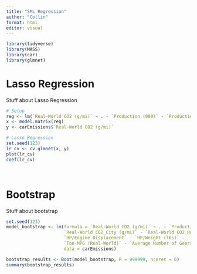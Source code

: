 ```yaml
---
title: "SML Regression"
author: "Collin"
format: html
editor: visual
---
```


```r
library(tidyverse)
library(MASS)
library(car)
library(glmnet)
```

# Lasso Regression

Stuff about Lasso Regression

```r
# Setup
reg <- lm(`Real-World CO2 (g/mi)` ~ . - `Production (000)` - `Production Share` - `Real-World CO2 (g/mi)` - `Real-World CO2_City (g/mi)` - `Real-World CO2_Hwy (g/mi)` - `HP/Engine Displacement` - `HP/Weight (lbs)` - `Ton-MPG (Real-World)` - `Average Number of Gears`, data = carEmissions) 
x <- model.matrix(reg)
y <- carEmissions$`Real-World CO2 (g/mi)`

# Lasso Regression
set.seed(123)
lr_cv <- cv.glmnet(x, y)
plot(lr_cv)
coef(lr_cv)

```

<br>

# Bootstrap

Stuff about bootstrap

```r
set.seed(123)
model_bootstrap <- lm(formula = `Real-World CO2 (g/mi)` ~ . - `Production (000)` -                       `Production Share` - `Real-World CO2 (g/mi)` - 
                      `Real-World CO2_City (g/mi)` - `Real-World CO2_Hwy (g/mi)` -
                      `HP/Engine Displacement` - `HP/Weight (lbs)` - 
                      `Ton-MPG (Real-World)` - `Average Number of Gears`, 
                      data = carEmissions)

bootstrap_results <- Boot(model_bootstrap, R = 999999, ncores = 6)
summary(bootstrap_results)

```

<br>
